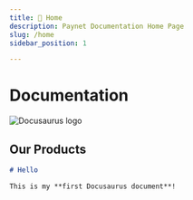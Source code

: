 ```yaml
---
title: 🍱 Home
description: Paynet Documentation Home Page
slug: /home
sidebar_position: 1

---
```



# Documentation

![Docusaurus logo](/img/banner.svg)


## Our Products
```md title="docs/hello.md"
# Hello

This is my **first Docusaurus document**!
```

<Card/>

